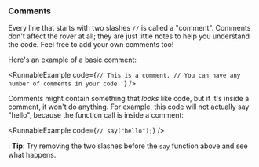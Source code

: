 
### Comments

Every line that starts with two slashes `//` is called a
"comment". Comments don't affect the rover at all; they are
just little notes to help you understand the code. Feel free
to add your own comments too!

Here's an example of a basic comment:

<RunnableExample
  code={`// This is a comment.
// You can have any number of comments in your code.
`}
/>

Comments might contain something that _looks_ like code, but if
it's inside a comment, it won't do anything. For example, this
code will not actually say "hello", because the function call is
inside a comment:

<RunnableExample code={`// say("hello");`} />

ℹ️ **Tip**: Try removing the two slashes before the `say` function above
and see what happens.
